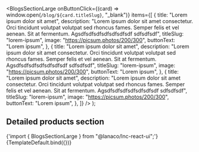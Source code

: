 
<Meta
  title="Landing sections/Blogs Section Large"
  component={BlogsSectionLarge}
/>

  <BlogsSectionLarge
    onButtonClick={(card) => window.open(`/blog/${card.titleSlug}`, "_blank")}
    items={[
      {
        title: "Lorem ipsum dolor sit amet",
        description:
          "Lorem ipsum dolor sit amet consectetur. Orci tincidunt volutpat volutpat sed rhoncus fames. Semper felis et vel aenean. Sit at fermentum. Agsdfsdfsdfsdfsdfsdfsdf sdfsdfsdf",
        titleSlug: "lorem-ipsum",
        image: "https://picsum.photos/200/300",
        buttonText: "Lorem ipsum",
      },
      {
        title: "Lorem ipsum dolor sit amet",
        description:
          "Lorem ipsum dolor sit amet consectetur. Orci tincidunt volutpat volutpat sed rhoncus fames. Semper felis et vel aenean. Sit at fermentum. Agsdfsdfsdfsdfsdfsdfsdf sdfsdfsdf",
        titleSlug: "lorem-ipsum",
        image: "https://picsum.photos/200/300",
        buttonText: "Lorem ipsum",
      },
      {
        title: "Lorem ipsum dolor sit amet",
        description:
          "Lorem ipsum dolor sit amet consectetur. Orci tincidunt volutpat volutpat sed rhoncus fames. Semper felis et vel aenean. Sit at fermentum. Agsdfsdfsdfsdfsdfsdfsdf sdfsdfsdf",
        titleSlug: "lorem-ipsum",
        image: "https://picsum.photos/200/300",
        buttonText: "Lorem ipsum",
      },
    ]}
  />
);

## Detailed products section

<SyntaxHighlighter language="jsx" style={nord}>
  {'import { BlogsSectionLarge } from "@lanaco/lnc-react-ui";'}
</SyntaxHighlighter>

<Canvas>
  <Story name="Default" args={{}}>
    {TemplateDefault.bind({})}
  </Story>
</Canvas>
